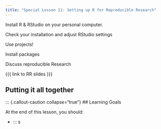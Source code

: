 ```yaml
---
title: "Special Lesson 11: Setting up R for Reproducible Research"
---
```


Install R & RStudio on your personal computer.

Check your installation and adjust RStudio settings

Use projects!

Install packages

Discuss reproducible Research


{{{ link to RR slides }}}

::: {.callout-tip}
## Putting it all together


:::

::: {.callout-caution collapse="true"}
## Learning Goals

At the end of this lesson, you should: 

* 
::: s